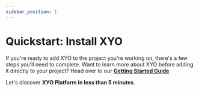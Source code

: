 ```yaml
---
sidebar_position: 1
---
```


# Quickstart: Install XYO
If you're ready to add XYO to the project you're working on, there's a few steps you'll need to complete. Want to learn more about XYO before adding it directly to your project? Head over to our [**Getting Started Guide**](/getting-started/develop)

Let's discover **XYO Platform in less than 5 minutes**.

<!-- External component -->

<InstallXyoOptions/>

<!-- ### Open the XYO Explorer
Use Chrome or another compatible browser to navigate to [explore.xyo.network](https://explore.xyo.network)
## Build a dApp using XYO
Get started by **creating a dApp in Javascript/Typescript**.
## Add XYO to an existing project
Get started by **adding a feature to a NodeJS Application**.
Get started by **adding a feature to a React Website**
Get started by **adding a feature to an iOS Mobile App**.
Get started by **adding a feature to an Android Mobile App**.
## Host your own XYO Node
Get started by **hosting a Node in your browser**.
Get started by **hosting a Node on your computer**.
Get started by **hosting a Node in the cloud**.
Get started by **hosting a Node on a stand-alone device**. -->